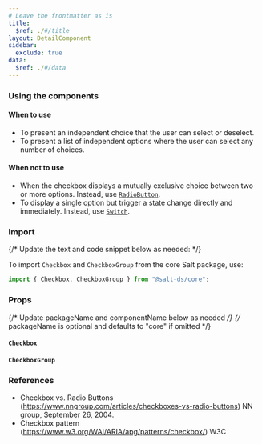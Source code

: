 ```yaml
---
# Leave the frontmatter as is
title:
  $ref: ./#/title
layout: DetailComponent
sidebar:
  exclude: true
data:
  $ref: ./#/data
---
```


### Using the components

#### When to use

- To present an independent choice that the user can select or deselect.
- To present a list of independent options where the user can select any number of choices.

#### When not to use

- When the checkbox displays a mutually exclusive choice between two or more options. Instead, use [`RadioButton`](../radio-button).
- To display a single option but trigger a state change directly and immediately. Instead, use [`Switch`](../switch).

### Import

{/* Update the text and code snippet below as needed: */}

To import `Checkbox` and `CheckboxGroup` from the core Salt package, use:

```js
import { Checkbox, CheckboxGroup } from "@salt-ds/core";
```

### Props

{/* Update packageName and componentName below as needed */}
{/* packageName is optional and defaults to "core" if omitted */}

#### `Checkbox`

<PropsTable packageName="core" componentName="Checkbox" />

#### `CheckboxGroup`

<PropsTable packageName="core" componentName="CheckboxGroup" />

### References

- Checkbox vs. Radio Buttons (https://www.nngroup.com/articles/checkboxes-vs-radio-buttons) NN group, September 26, 2004.
- Checkbox pattern (https://www.w3.org/WAI/ARIA/apg/patterns/checkbox/) W3C
